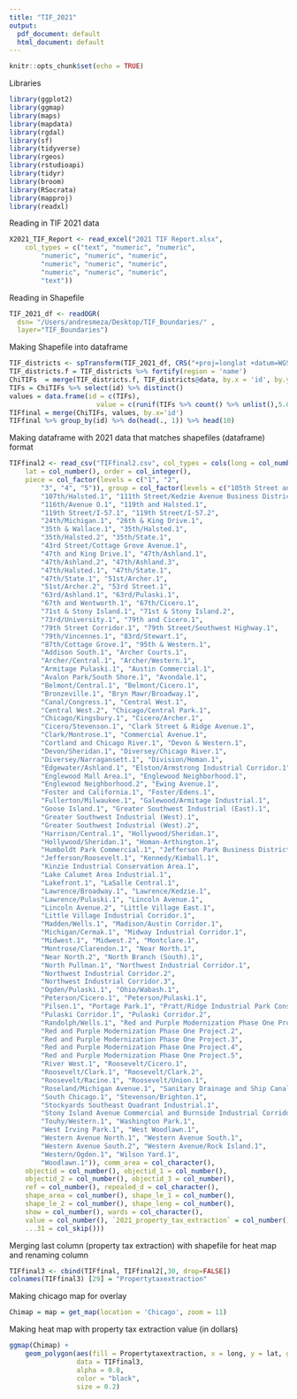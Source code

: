 ```yaml
---
title: "TIF_2021"
output:
  pdf_document: default
  html_document: default
---
```


```r
knitr::opts_chunk$set(echo = TRUE)
```

Libraries
```r
library(ggplot2)
library(ggmap)
library(maps)
library(mapdata)
library(rgdal)
library(sf)
library(tidyverse)
library(rgeos)
library(rstudioapi)
library(tidyr)
library(broom)
library(RSocrata)
library(mapproj)
library(readxl)
```

Reading in TIF 2021 data
```r
X2021_TIF_Report <- read_excel("2021 TIF Report.xlsx", 
    col_types = c("text", "numeric", "numeric", 
        "numeric", "numeric", "numeric", 
        "numeric", "numeric", "numeric", 
        "numeric", "numeric", "numeric", 
        "text"))
```

Reading in Shapefile
```r
TIF_2021_df <- readOGR( 
  dsn= "/Users/andresmeza/Desktop/TIF_Boundaries/" , 
  layer="TIF_Boundaries")
```

Making Shapefile into dataframe
```r
TIF_districts <- spTransform(TIF_2021_df, CRS("+proj=longlat +datum=WGS84"))
TIF_districts.f = TIF_districts %>% fortify(region = 'name')
ChiTIFs  = merge(TIF_districts.f, TIF_districts@data, by.x = 'id', by.y = 'name')
TIFs = ChiTIFs %>% select(id) %>% distinct()
values = data.frame(id = c(TIFs),
                      value = c(runif(TIFs %>% count() %>% unlist(),5.0, 25.0)))
TIFfinal = merge(ChiTIFs, values, by.x='id')
TIFfinal %>% group_by(id) %>% do(head(., 1)) %>% head(10)
```

Making dataframe with 2021 data that matches shapefiles (dataframe) format
```r
TIFfinal2 <- read_csv("TIFfinal2.csv", col_types = cols(long = col_number(), 
    lat = col_number(), order = col_integer(), 
    piece = col_factor(levels = c("1", "2", 
        "3", "4", "5")), group = col_factor(levels = c("105th Street and Vincennes Avenue.1", 
        "107th/Halsted.1", "111th Street/Kedzie Avenue Business District.1", 
        "116th/Avenue O.1", "119th and Halsted.1", 
        "119th Street/I-57.1", "119th Street/I-57.2", 
        "24th/Michigan.1", "26th & King Drive.1", 
        "35th & Wallace.1", "35th/Halsted.1", 
        "35th/Halsted.2", "35th/State.1", 
        "43rd Street/Cottage Grove Avenue.1", 
        "47th and King Drive.1", "47th/Ashland.1", 
        "47th/Ashland.2", "47th/Ashland.3", 
        "47th/Halsted.1", "47th/State.1", 
        "47th/State.1", "51st/Archer.1", 
        "51st/Archer.2", "53rd Street.1", 
        "63rd/Ashland.1", "63rd/Pulaski.1", 
        "67th and Wentworth.1", "67th/Cicero.1", 
        "71st & Stony Island.1", "71st & Stony Island.2", 
        "73rd/University.1", "79th and Cicero.1", 
        "79th Street Corridor.1", "79th Street/Southwest Highway.1", 
        "79th/Vincennes.1", "83rd/Stewart.1", 
        "87th/Cottage Grove.1", "95th & Western.1", 
        "Addison South.1", "Archer Courts.1", 
        "Archer/Central.1", "Archer/Western.1", 
        "Armitage Pulaski.1", "Austin Commercial.1", 
        "Avalon Park/South Shore.1", "Avondale.1", 
        "Belmont/Central.1", "Belmont/Cicero.1", 
        "Bronzeville.1", "Bryn Mawr/Broadway.1", 
        "Canal/Congress.1", "Central West.1", 
        "Central West.2", "Chicago/Central Park.1", 
        "Chicago/Kingsbury.1", "Cicero/Archer.1", 
        "Cicero/Stevenson.1", "Clark Street & Ridge Avenue.1", 
        "Clark/Montrose.1", "Commercial Avenue.1", 
        "Cortland and Chicago River.1", "Devon & Western.1", 
        "Devon/Sheridan.1", "Diversey/Chicago River.1", 
        "Diversey/Narragansett.1", "Division/Homan.1", 
        "Edgewater/Ashland.1", "Elston/Armstrong Industrial Corridor.1", 
        "Englewood Mall Area.1", "Englewood Neighborhood.1", 
        "Englewood Neighborhood.2", "Ewing Avenue.1", 
        "Foster and California.1", "Foster/Edens.1", 
        "Fullerton/Milwaukee.1", "Galewood/Armitage Industrial.1", 
        "Goose Island.1", "Greater Southwest Industrial (East).1", 
        "Greater Southwest Industrial (West).1", 
        "Greater Southwest Industrial (West).2", 
        "Harrison/Central.1", "Hollywood/Sheridan.1", 
        "Hollywood/Sheridan.1", "Homan-Arthington.1", 
        "Humboldt Park Commercial.1", "Jefferson Park Business District.1", 
        "Jefferson/Roosevelt.1", "Kennedy/Kimball.1", 
        "Kinzie Industrial Conservation Area.1", 
        "Lake Calumet Area Industrial.1", 
        "Lakefront.1", "LaSalle Central.1", 
        "Lawrence/Broadway.1", "Lawrence/Kedzie.1", 
        "Lawrence/Pulaski.1", "Lincoln Avenue.1", 
        "Lincoln Avenue.2", "Little Village East.1", 
        "Little Village Industrial Corridor.1", 
        "Madden/Wells.1", "Madison/Austin Corridor.1", 
        "Michigan/Cermak.1", "Midway Industrial Corridor.1", 
        "Midwest.1", "Midwest.2", "Montclare.1", 
        "Montrose/Clarendon.1", "Near North.1", 
        "Near North.2", "North Branch (South).1", 
        "North Pullman.1", "Northwest Industrial Corridor.1", 
        "Northwest Industrial Corridor.2", 
        "Northwest Industrial Corridor.3", 
        "Ogden/Pulaski.1", "Ohio/Wabash.1", 
        "Peterson/Cicero.1", "Peterson/Pulaski.1", 
        "Pilsen.1", "Portage Park.1", "Pratt/Ridge Industrial Park Conservation Area.1", 
        "Pulaski Corridor.1", "Pulaski Corridor.2", 
        "Randolph/Wells.1", "Red and Purple Modernization Phase One Project.1", 
        "Red and Purple Modernization Phase One Project.2", 
        "Red and Purple Modernization Phase One Project.3", 
        "Red and Purple Modernization Phase One Project.4", 
        "Red and Purple Modernization Phase One Project.5", 
        "River West.1", "Roosevelt/Cicero.1", 
        "Roosevelt/Clark.1", "Roosevelt/Clark.2", 
        "Roosevelt/Racine.1", "Roosevelt/Union.1", 
        "Roseland/Michigan Avenue.1", "Sanitary Drainage and Ship Canal.1", 
        "South Chicago.1", "Stevenson/Brighton.1", 
        "Stockyards Southeast Quadrant Industrial.1", 
        "Stony Island Avenue Commercial and Burnside Industrial Corridors.1", 
        "Touhy/Western.1", "Washington Park.1", 
        "West Irving Park.1", "West Woodlawn.1", 
        "Western Avenue North.1", "Western Avenue South.1", 
        "Western Avenue South.2", "Western Avenue/Rock Island.1", 
        "Western/Ogden.1", "Wilson Yard.1", 
        "Woodlawn.1")), comm_area = col_character(), 
    objectid = col_number(), objectid_1 = col_number(), 
    objectid_2 = col_number(), objectid_3 = col_number(), 
    ref = col_number(), repealed_d = col_character(), 
    shape_area = col_number(), shape_le_1 = col_number(), 
    shape_le_2 = col_number(), shape_leng = col_number(), 
    show = col_number(), wards = col_character(), 
    value = col_number(), `2021_property_tax_extraction` = col_number(), 
    ...31 = col_skip()))
```

Merging last column (property tax extraction) with shapefile for heat map
and renaming column
```r
TIFfinal3 <- cbind(TIFfinal, TIFfinal2[,30, drop=FALSE])
colnames(TIFfinal3) [29] = "Propertytaxextraction"
```

Making chicago map for overlay
```r
Chimap = map = get_map(location = 'Chicago', zoom = 11)
```


Making heat map with property tax extraction value (in dollars)
```r
ggmap(Chimap) +
    geom_polygon(aes(fill = Propertytaxextraction, x = long, y = lat, group = group),
                 data = TIFfinal3,
                 alpha = 0.8,
                 color = "black",
                 size = 0.2)
```

